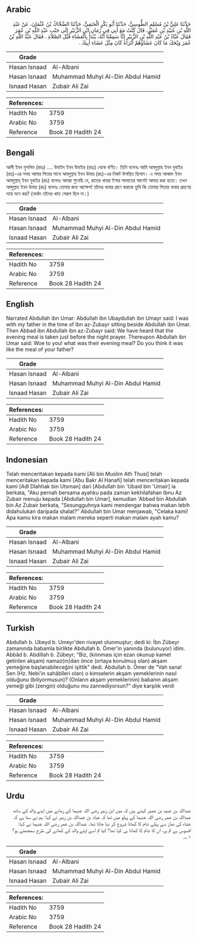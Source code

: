## Arabic


<div dir="rtl" lang="ar" style={{fontSize:'larger',backgroundColor:'#f8f9fa',padding:20}}>
حَدَّثَنَا عَلِيُّ بْنُ مُسْلِمٍ الطُّوسِيُّ، حَدَّثَنَا أَبُو بَكْرٍ الْحَنَفِيُّ، حَدَّثَنَا الضَّحَّاكُ بْنُ عُثْمَانَ، عَنْ عَبْدِ اللَّهِ بْنِ عُبَيْدِ بْنِ عُمَيْرٍ، قَالَ كُنْتُ مَعَ أَبِي فِي زَمَانِ ابْنِ الزُّبَيْرِ إِلَى جَنْبِ عَبْدِ اللَّهِ بْنِ عُمَرَ فَقَالَ عَبَّادُ بْنُ عَبْدِ اللَّهِ بْنِ الزُّبَيْرِ إِنَّا سَمِعْنَا أَنَّهُ، يُبْدَأُ بِالْعَشَاءِ قَبْلَ الصَّلاَةِ ‏.‏ فَقَالَ عَبْدُ اللَّهِ بْنُ عُمَرَ وَيْحَكَ مَا كَانَ عَشَاؤُهُمْ أَتُرَاهُ كَانَ مِثْلَ عَشَاءِ أَبِيكَ ‏.‏
</div>
<div style={{backgroundColor:'#f8f9fa',padding:20, marginBottom: 10}}><table> <thead> <tr> <th>Grade</th> <th></th> </tr> </thead> <tbody> <tr><td>Hasan Isnaad</td><td>Al-Albani</td></tr><tr><td>Hasan Isnaad</td><td>Muhammad Muhyi Al-Din Abdul Hamid</td></tr><tr><td>Isnaad Hasan</td><td>Zubair Ali Zai</td></tr></tbody></table><table> <thead> <tr> <th>References:</th> <th></th> </tr> </thead> <tbody><tr><td>Hadith No</td><td>3759</td></tr><tr><td>Arabic No</td><td>3759</td></tr><tr><td>Reference</td><td>Book 28 Hadith 24</td></tr></tbody></table></div>

## Bengali


<div dir="ltr" lang="bn" style={{fontSize:'larger',backgroundColor:'#f8f9fa',padding:20}}>
আলী ইবন মুসলিম (রহঃ) .... উবাইদ ইবন উমাইর (রহঃ) থেকে বর্ণিত। তিনি বলেনঃ আমি আবদুল্লাহ ইবন যুবাইর (রাঃ)-এর সময় আমার পিতার সাথে আবদুল্লাহ ইবন উমার (রাঃ)-এর নিকট উপস্থিত ছিলাম। এ সময় আব্বাদ ইবন আবদুল্লাহ্‌ ইবন যুবাইর (রাঃ) বলেনঃ আমরা শুনেছি যে, রাতের খাবার ইশার সালাতের আগেই আদায় করা হতো। তখন আব্দুল্লাহ ইবন উমার (রাঃ) বলেনঃ তোমার জন্য আক্ষেপ! তাঁদের খাবার গ্রহণ করাকে তুমি কি তোমার পিতার খাবার গ্রহণের ন্যায় মনে কর? (অর্থাৎ তাঁদের খাদ্য সেরূপ ছিল না।)
</div>
<div style={{backgroundColor:'#f8f9fa',padding:20, marginBottom: 10}}><table> <thead> <tr> <th>Grade</th> <th></th> </tr> </thead> <tbody> <tr><td>Hasan Isnaad</td><td>Al-Albani</td></tr><tr><td>Hasan Isnaad</td><td>Muhammad Muhyi Al-Din Abdul Hamid</td></tr><tr><td>Isnaad Hasan</td><td>Zubair Ali Zai</td></tr></tbody></table><table> <thead> <tr> <th>References:</th> <th></th> </tr> </thead> <tbody><tr><td>Hadith No</td><td>3759</td></tr><tr><td>Arabic No</td><td>3759</td></tr><tr><td>Reference</td><td>Book 28 Hadith 24</td></tr></tbody></table></div>

## English


<div dir="ltr" lang="en" style={{fontSize:'larger',backgroundColor:'#f8f9fa',padding:20}}>
Narrated Abdullah ibn Umar: Abdullah ibn Ubaydullah ibn Umayr said: I was with my father in the time of Ibn az-Zubayr sitting beside Abdullah ibn Umar. Then Abbad ibn Abdullah ibn az-Zubayr said: We have heard that the evening meal is taken just before the night prayer. Thereupon Abdullah ibn Umar said: Woe to you! what was their evening meal? Do you think it was like the meal of your father?
</div>
<div style={{backgroundColor:'#f8f9fa',padding:20, marginBottom: 10}}><table> <thead> <tr> <th>Grade</th> <th></th> </tr> </thead> <tbody> <tr><td>Hasan Isnaad</td><td>Al-Albani</td></tr><tr><td>Hasan Isnaad</td><td>Muhammad Muhyi Al-Din Abdul Hamid</td></tr><tr><td>Isnaad Hasan</td><td>Zubair Ali Zai</td></tr></tbody></table><table> <thead> <tr> <th>References:</th> <th></th> </tr> </thead> <tbody><tr><td>Hadith No</td><td>3759</td></tr><tr><td>Arabic No</td><td>3759</td></tr><tr><td>Reference</td><td>Book 28 Hadith 24</td></tr></tbody></table></div>

## Indonesian


<div dir="ltr" lang="id" style={{fontSize:'larger',backgroundColor:'#f8f9fa',padding:20}}>
Telah menceritakan kepada kami [Ali bin Muslim Ath Thusi] telah menceritakan kepada kami [Abu Bakr Al Hanafi] telah menceritakan kepada kami [Adl Dlahhak bin Utsman] dari [Abdullah bin 'Ubaid bin 'Umair] ia berkata, "Aku pernah bersama ayahku pada zaman kekhilafahan Ibnu Az Zubair menuju kepada [Abdullah bin Umar], kemudian 'Abbad bin Abdullah bin Az Zubair berkata, "Sesungguhnya kami mendengar bahwa makan lebih didahulukan daripada shalat?" Abdullah bin Umar menjawab, "Celaka kami! Apa kamu kira makan malam mereka seperti makan malam ayah kamu?
</div>
<div style={{backgroundColor:'#f8f9fa',padding:20, marginBottom: 10}}><table> <thead> <tr> <th>Grade</th> <th></th> </tr> </thead> <tbody> <tr><td>Hasan Isnaad</td><td>Al-Albani</td></tr><tr><td>Hasan Isnaad</td><td>Muhammad Muhyi Al-Din Abdul Hamid</td></tr><tr><td>Isnaad Hasan</td><td>Zubair Ali Zai</td></tr></tbody></table><table> <thead> <tr> <th>References:</th> <th></th> </tr> </thead> <tbody><tr><td>Hadith No</td><td>3759</td></tr><tr><td>Arabic No</td><td>3759</td></tr><tr><td>Reference</td><td>Book 28 Hadith 24</td></tr></tbody></table></div>

## Turkish


<div dir="ltr" lang="tr" style={{fontSize:'larger',backgroundColor:'#f8f9fa',padding:20}}>
Abdullah b. Ubeyd b. Umeyr'den rivayet olunmuştur; dedi ki: İbn Zübeyr zamanında babamla birlikte Abdullah b. Ömer'in yanında (bulunuyor) idim. Abbâd b. Abdillah b. Zübeyr; "Biz, (kılınması için ezan okunup kamet getirilen akşam) namaz(ın)dan önce (ortaya konulmuş olan) akşam yemeğine başlanabileceğini işittik" dedi. Abdullah b. Ömer de "Vah sana! Sen (Hz. Nebi'in sahâbîleri olan) o kimselerin akşam yemeklerinin nasıl olduğunu (biliyormusun)? (Onların akşam yemeklerinin) babanın akşam yemeği gibi (zengin) olduğunu mu zannediyorsun?" diye karşılık verdi
</div>
<div style={{backgroundColor:'#f8f9fa',padding:20, marginBottom: 10}}><table> <thead> <tr> <th>Grade</th> <th></th> </tr> </thead> <tbody> <tr><td>Hasan Isnaad</td><td>Al-Albani</td></tr><tr><td>Hasan Isnaad</td><td>Muhammad Muhyi Al-Din Abdul Hamid</td></tr><tr><td>Isnaad Hasan</td><td>Zubair Ali Zai</td></tr></tbody></table><table> <thead> <tr> <th>References:</th> <th></th> </tr> </thead> <tbody><tr><td>Hadith No</td><td>3759</td></tr><tr><td>Arabic No</td><td>3759</td></tr><tr><td>Reference</td><td>Book 28 Hadith 24</td></tr></tbody></table></div>

## Urdu


<div dir="rtl" lang="ur" style={{fontSize:'larger',backgroundColor:'#f8f9fa',padding:20}}>
عبداللہ بن عبید بن عمیر کہتے ہیں کہ میں ابن زبیر رضی اللہ عنہما کے زمانے میں اپنے والد کے ساتھ عبداللہ بن عمر رضی اللہ عنہما کے پہلو میں تھا کہ عباد بن عبداللہ بن زبیر نے کہا: ہم نے سنا ہے کہ عشاء کی نماز سے پہلے شام کا کھانا شروع کر دیا جاتا تھا۔ عبداللہ بن عمر رضی اللہ عنہما نے کہا: افسوس ہے تم پر، ان کا شام کا کھانا ہی کیا تھا؟ کیا تم اسے اپنے والد کے کھانے کی طرح سمجھتے ہو؟ ۱؎۔
</div>
<div style={{backgroundColor:'#f8f9fa',padding:20, marginBottom: 10}}><table> <thead> <tr> <th>Grade</th> <th></th> </tr> </thead> <tbody> <tr><td>Hasan Isnaad</td><td>Al-Albani</td></tr><tr><td>Hasan Isnaad</td><td>Muhammad Muhyi Al-Din Abdul Hamid</td></tr><tr><td>Isnaad Hasan</td><td>Zubair Ali Zai</td></tr></tbody></table><table> <thead> <tr> <th>References:</th> <th></th> </tr> </thead> <tbody><tr><td>Hadith No</td><td>3759</td></tr><tr><td>Arabic No</td><td>3759</td></tr><tr><td>Reference</td><td>Book 28 Hadith 24</td></tr></tbody></table></div>